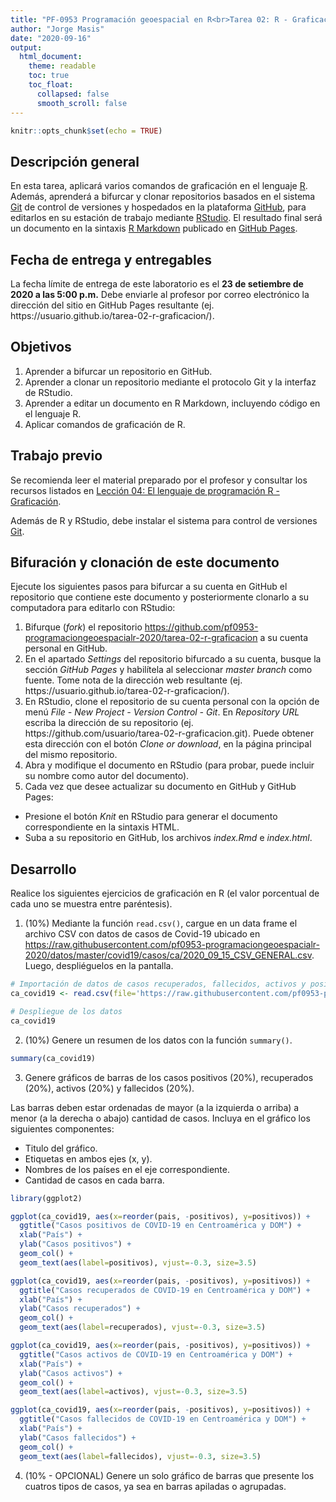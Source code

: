 ---
title: "PF-0953 Programación geoespacial en R<br>Tarea 02: R - Graficación"
author: "Jorge Masis"
date: "2020-09-16"
output:
  html_document:
    theme: readable    
    toc: true
    toc_float:
      collapsed: false
      smooth_scroll: false  
---

```{r setup, include=FALSE}
knitr::opts_chunk$set(echo = TRUE)
```

## Descripción general
En esta tarea, aplicará varios comandos de graficación en el lenguaje [R](https://www.r-project.org/). Además, aprenderá a bifurcar y clonar repositorios basados en el sistema [Git](https://git-scm.com/) de control de versiones y hospedados en la plataforma [GitHub](https://github.com/), para editarlos en su estación de trabajo mediante [RStudio](https://rstudio.com/). El resultado final será un documento en la sintaxis [R Markdown](https://rmarkdown.rstudio.com/) publicado en [GitHub Pages](https://pages.github.com/).

## Fecha de entrega y entregables
La fecha límite de entrega de este laboratorio es el **23 de setiembre de 2020 a las 5:00 p.m.** Debe enviarle al profesor por correo electrónico la dirección del sitio en GitHub Pages resultante (ej. https://usuario.github.io/tarea-02-r-graficacion/).

## Objetivos
1. Aprender a bifurcar un repositorio en GitHub.
2. Aprender a clonar un repositorio mediante el protocolo Git y la interfaz de RStudio.
3. Aprender a editar un documento en R Markdown, incluyendo código en el lenguaje R.
4. Aplicar comandos de graficación de R.

## Trabajo previo
Se recomienda leer el material preparado por el profesor y consultar los recursos listados en [Lección 04: El lenguaje de programación R - Graficación](https://pf0953-programaciongeoespacialr-2020.github.io/leccion-04-r-graficacion/).

Además de R y RStudio, debe instalar el sistema para control de versiones [Git](https://git-scm.com/downloads).

## Bifuración y clonación de este documento
Ejecute los siguientes pasos para bifurcar a su cuenta en GitHub el repositorio que contiene este documento y posteriormente clonarlo a su computadora para editarlo con RStudio:

1. Bifurque (_fork_) el repositorio [https://github.com/pf0953-programaciongeoespacialr-2020/tarea-02-r-graficacion](https://github.com/pf0953-programaciongeoespacialr-2020/tarea-02-r-graficacion) a su cuenta personal en GitHub.
2. En el apartado _Settings_ del repositorio bifurcado a su cuenta, busque la sección _GitHub Pages_ y habilítela al seleccionar _master branch_ como fuente. Tome nota de la dirección web resultante (ej. https://usuario.github.io/tarea-02-r-graficacion/).
3. En RStudio, clone el repositorio de su cuenta personal con la opción de menú _File - New Project - Version Control - Git_. En _Repository URL_ escriba la dirección de su repositorio (ej. https://github.com/usuario/tarea-02-r-graficacion.git). Puede obtener esta dirección con el botón _Clone or download_, en la página principal del mismo repositorio.
4. Abra y modifique el documento en RStudio (para probar, puede incluir su nombre como autor del documento).
5. Cada vez que desee actualizar su documento en GitHub y GitHub Pages:
- Presione el botón _Knit_ en RStudio para generar el documento correspondiente en la sintaxis HTML.
- Suba a su repositorio en GitHub, los archivos _index.Rmd_ e _index.html_.

## Desarrollo
Realice los siguientes ejercicios de graficación en R (el valor porcentual de cada uno se muestra entre paréntesis).

1. (10%) Mediante la función ```read.csv()```, cargue en un data frame el archivo CSV con datos de casos de Covid-19 ubicado en [https://raw.githubusercontent.com/pf0953-programaciongeoespacialr-2020/datos/master/covid19/casos/ca/2020_09_15_CSV_GENERAL.csv](https://raw.githubusercontent.com/pf0953-programaciongeoespacialr-2020/datos/master/covid19/casos/ca/2020_09_15_CSV_GENERAL.csv). Luego, despliéguelos en la pantalla.

```{r}
# Importación de datos de casos recuperados, fallecidos, activos y positivos de Covid-19 en los países de Centroamérica
ca_covid19 <- read.csv(file='https://raw.githubusercontent.com/pf0953-programaciongeoespacialr-2020/datos/master/covid19/casos/ca/2020_09_15_CSV_GENERAL.csv')

# Despliegue de los datos
ca_covid19
```

2. (10%) Genere un resumen de los datos con la función  ```summary() ```.

```{r}
summary(ca_covid19) 

```

3. Genere gráficos de barras de los casos positivos (20%), recuperados (20%), activos (20%) y fallecidos (20%).

Las barras deben estar ordenadas de mayor (a la izquierda o arriba) a menor (a la derecha o abajo) cantidad de casos. Incluya en el gráfico los siguientes componentes:

- Titulo del gráfico.  
- Etiquetas en ambos ejes (x, y).  
- Nombres de los países en el eje correspondiente.  
- Cantidad de casos en cada barra.

```{r}
library(ggplot2)

ggplot(ca_covid19, aes(x=reorder(pais, -positivos), y=positivos)) +
  ggtitle("Casos positivos de COVID-19 en Centroamérica y DOM") +
  xlab("País") + 
  ylab("Casos positivos") +  
  geom_col() +
  geom_text(aes(label=positivos), vjust=-0.3, size=3.5)

```

```{r}
ggplot(ca_covid19, aes(x=reorder(pais, -positivos), y=positivos)) +
  ggtitle("Casos recuperados de COVID-19 en Centroamérica y DOM") +
  xlab("País") + 
  ylab("Casos recuperados") +  
  geom_col() +
  geom_text(aes(label=recuperados), vjust=-0.3, size=3.5)
```

```{r}
ggplot(ca_covid19, aes(x=reorder(pais, -positivos), y=positivos)) +
  ggtitle("Casos activos de COVID-19 en Centroamérica y DOM") +
  xlab("País") + 
  ylab("Casos activos") +  
  geom_col() +
  geom_text(aes(label=activos), vjust=-0.3, size=3.5)
```

```{r}
ggplot(ca_covid19, aes(x=reorder(pais, -positivos), y=positivos)) +
  ggtitle("Casos fallecidos de COVID-19 en Centroamérica y DOM") +
  xlab("País") + 
  ylab("Casos fallecidos") +  
  geom_col() +
  geom_text(aes(label=fallecidos), vjust=-0.3, size=3.5)
```

4. (10% - OPCIONAL) Genere un solo gráfico de barras que presente los cuatros tipos de casos, ya sea en barras apiladas o agrupadas.

```{r}

```
